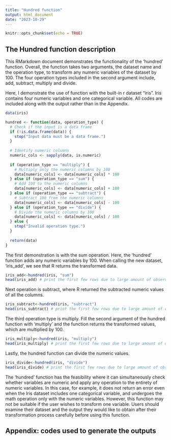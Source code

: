 ```yaml
---
title: "Hundred function"
output: html_document
date: "2023-10-29"
---
```


```r
knitr::opts_chunk$set(echo = TRUE)
```

## The Hundred function description
This RMarkdown document demonstrates the functionality of the 'hundred' function. Overall, the function takes two arguments, the dataset name and the operation type, to transform any numeric variables of the dataset by 100. The four operation types included in the second argument include, add, subtract, multiply and divide. 

Here, I demonstrate the use of function with the built-in r dataset "iris". Iris contains four numeric variables and one categorical variable. All codes are included along with the output rather than in the Appendix. 

```r
data(iris)

hundred <- function(data, operation_type) {
  # Check if the input is a data frame
  if (!is.data.frame(data)) {
    stop("Input data must be a data frame.")
  }
  
  # Identify numeric columns
  numeric_cols <- sapply(data, is.numeric)
  
  if (operation_type == "multiply") {
    # Multiply only the numeric columns by 100
    data[numeric_cols] <- data[numeric_cols] * 100
  } else if (operation_type == "sum") {
    # Add 100 to the numeric columns
    data[numeric_cols] <- data[numeric_cols] + 100
  } else if (operation_type == "subtract") {
    # Subtract 100 from the numeric columns
    data[numeric_cols] <- data[numeric_cols] - 100
  } else if (operation_type == "divide") {
    # Divide the numeric columns by 100
    data[numeric_cols] <- data[numeric_cols] / 100
  } else {
    stop("Invalid operation type.")
  }
  
  return(data)
}
```

The first demonstration is with the sum operation. Here, the 'hundred' function adds any numeric variables by 100. When calling the new dataset, 'iris_add', we see that R returns the transformed data. 


```r
iris_add<-hundred(iris, "sum")
head(iris_add) # print the first few rows due to large amount of observations
```

Next operation is subtract, where R returned the subtracted numeric values of all the columns. 

```r
iris_subtract<-hundred(iris, "subtract")
head(iris_subtract) # print the first few rows due to large amount of observations
```

The third operation type is multiply. Fill the second argument of the hundred function with 'multiply' and the function returns the transformed values, which are multiplied by 100. 

```r
iris_multiply<-hundred(iris, "multiply")
head(iris_multiply) # print the first few rows due to large amount of observations
```

Lastly, the hundred function can divide the numeric values. 
```r
iris_divide<-hundred(iris, "divide")
head(iris_divide) # print the first few rows due to large amount of observations
```

The 'hundred' function has the feasibility where it can simultaneously check whether variables are numeric and apply any operation to the entirety of numeric variables. In this case, for example, it does not return an error even when the Iris dataset includes one categorical variable, and undergoes the math operation only with the numeric variables. However, this function may not be suitable if the user wishes to transform one variable. Users should examine their dataset and the output they would like to obtain after their transformation process carefully before using this function. 

## Appendix: codes used to generate the outputs 

```r
```
